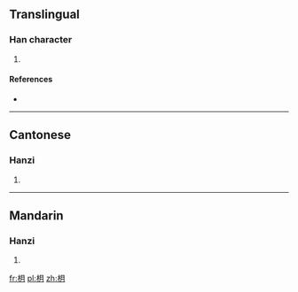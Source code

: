 ==Translingual==

===Han character===
{{Han char|rn=75|rad=木|as=04|sn=8|four=|canj=木月 (DB), X木月 (XDB)}}

# {{defn|Han|sort=木04}}

====References====
* {{Han ref|kx=0514.190|dkj=14521|dj=0902.050|hdz=21173.090|uh=6782|ud=26498}}

----

==Cantonese==

===Hanzi===
{{yue-hanzi|jyut=[[wut6]]|y=wut6}}

# {{defn|lang=yue|sort=木04}}

----

==Mandarin==

===Hanzi===
{{cmn-hanzi|pin=[[wò]] ([[wo4]]), [[yuè]] ([[yue4]])|wg=wo<sup>4</sup>, yüeh<sup>4</sup>}}
# {{defn|lang=cmn|sort=木04}}

[[fr:枂]]
[[pl:枂]]
[[zh:枂]]